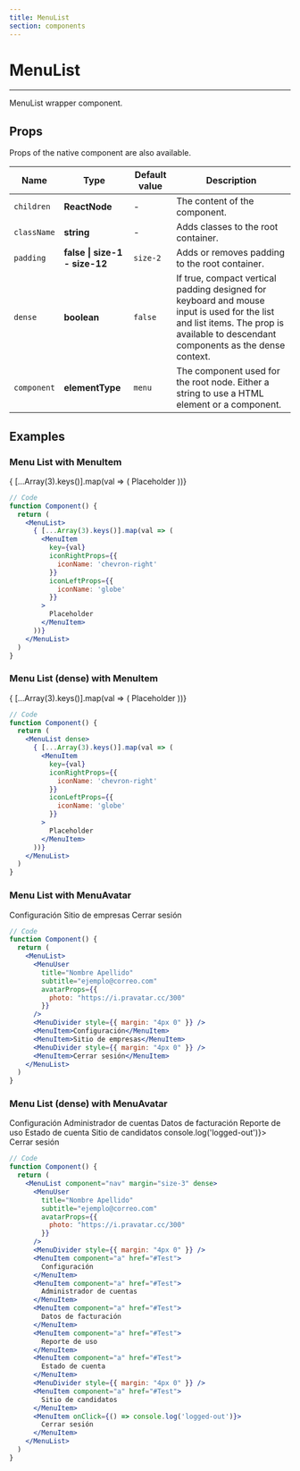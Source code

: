 ```yaml
---
title: MenuList
section: components
---
```


# MenuList

---

MenuList wrapper component.

## Props

Props of the native component are also available.

| Name             | Type                          | Default value  | Description                                                                                                                                                                       |
| ---------------- | ----------------------------- | -------------- | --------------------------------------------------------------------------------------------------------------------------------------------------------------------------------- |
| `children`       | **ReactNode**                 | -              | The content of the component.                                                                                                                                                     |                                                                                                                                      |
| `className`      | **string**                    | -              | Adds classes to the root container.        
| `padding`        | **false \| size-1 - size-12** | `size-2`       | Adds or removes padding to the root container.                                                                                                                                          |
| `dense`          | **boolean**                   | `false`        | If true, compact vertical padding designed for keyboard and mouse input is used for the list and list items. The prop is available to descendant components as the dense context. |
| `component`      | **elementType**               | `menu`         | The component used for the root node. Either a string to use a HTML element or a component.                                                                                       |

## Examples

### Menu List with MenuItem

<Demo title="Menu List with MenuItem" background={colors.white}>
  <MenuList>
    { [...Array(3).keys()].map(val => (
      <MenuItem 
        key={val}
        iconRightProps={{
          iconName: 'chevron-right'
        }}
        iconLeftProps={{
          iconName: 'globe'
        }}
      >
        Placeholder
      </MenuItem>
    ))}
  </MenuList>
</Demo>

```jsx
// Code
function Component() {
  return (
    <MenuList>
      { [...Array(3).keys()].map(val => (
        <MenuItem 
          key={val}
          iconRightProps={{
            iconName: 'chevron-right'
          }}
          iconLeftProps={{
            iconName: 'globe'
          }}
        >
          Placeholder
        </MenuItem>
      ))}
    </MenuList>
  )
}
```

### Menu List (dense) with MenuItem 

<Demo title="Menu List (dense) with MenuItem" background={colors.white}>
  <MenuList dense>
    { [...Array(3).keys()].map(val => (
      <MenuItem 
        key={val}
        iconRightProps={{
          iconName: 'chevron-right'
        }}
        iconLeftProps={{
          iconName: 'globe'
        }}
      >
        Placeholder
      </MenuItem>
    ))}
  </MenuList>
</Demo>

```jsx
// Code
function Component() {
  return (
    <MenuList dense>
      { [...Array(3).keys()].map(val => (
        <MenuItem 
          key={val}
          iconRightProps={{
            iconName: 'chevron-right'
          }}
          iconLeftProps={{
            iconName: 'globe'
          }}
        >
          Placeholder
        </MenuItem>
      ))}
    </MenuList>
  )
}
```

### Menu List with MenuAvatar

<Demo title="Menu List with MenuAvatar" background={colors.white}>
  <MenuList>
    <MenuUser 
      title="Nombre Apellido"
      subtitle="ejemplo@correo.com"
      avatarProps={{
        photo: "https://i.pravatar.cc/300"
      }}
    />
    <MenuDivider style={{ margin: "4px 0" }} />
    <MenuItem>Configuración</MenuItem>
    <MenuItem>Sitio de empresas</MenuItem>
    <MenuDivider style={{ margin: "4px 0" }} />
    <MenuItem>Cerrar sesión</MenuItem>
  </MenuList>
</Demo>

```jsx
// Code
function Component() {
  return (
    <MenuList>
      <MenuUser 
        title="Nombre Apellido"
        subtitle="ejemplo@correo.com"
        avatarProps={{
          photo: "https://i.pravatar.cc/300"
        }}
      />
      <MenuDivider style={{ margin: "4px 0" }} />
      <MenuItem>Configuración</MenuItem>
      <MenuItem>Sitio de empresas</MenuItem>
      <MenuDivider style={{ margin: "4px 0" }} />
      <MenuItem>Cerrar sesión</MenuItem>
    </MenuList>
  )
}
```

### Menu List (dense) with MenuAvatar

<Demo title="Menu List (dense) with MenuAvatar" background={colors.white}>
  <MenuList component="nav" margin="size-3" dense>
    <MenuUser 
      title="Nombre Apellido"
      subtitle="ejemplo@correo.com"
      avatarProps={{
        photo: "https://i.pravatar.cc/300"
      }}
    />
    <MenuDivider style={{ margin: "4px 0" }} />
    <MenuItem component="a" href="#Test">
      Configuración
    </MenuItem>
    <MenuItem component="a" href="#Test">
      Administrador de cuentas
    </MenuItem>
    <MenuItem component="a" href="#Test">
      Datos de facturación
    </MenuItem>
    <MenuItem component="a" href="#Test">
      Reporte de uso
    </MenuItem>
    <MenuItem component="a" href="#Test">
      Estado de cuenta
    </MenuItem>
    <MenuDivider style={{ margin: "4px 0" }} />
    <MenuItem component="a" href="#Test">
      Sitio de candidatos
    </MenuItem>
    <MenuItem onClick={() => console.log('logged-out')}>
      Cerrar sesión
    </MenuItem>
  </MenuList>
</Demo>

```jsx
// Code
function Component() {
  return (
    <MenuList component="nav" margin="size-3" dense>
      <MenuUser 
        title="Nombre Apellido"
        subtitle="ejemplo@correo.com"
        avatarProps={{
          photo: "https://i.pravatar.cc/300"
        }}
      />
      <MenuDivider style={{ margin: "4px 0" }} />
      <MenuItem component="a" href="#Test">
        Configuración
      </MenuItem>
      <MenuItem component="a" href="#Test">
        Administrador de cuentas
      </MenuItem>
      <MenuItem component="a" href="#Test">
        Datos de facturación
      </MenuItem>
      <MenuItem component="a" href="#Test">
        Reporte de uso
      </MenuItem>
      <MenuItem component="a" href="#Test">
        Estado de cuenta
      </MenuItem>
      <MenuDivider style={{ margin: "4px 0" }} />
      <MenuItem component="a" href="#Test">
        Sitio de candidatos
      </MenuItem>
      <MenuItem onClick={() => console.log('logged-out')}>
        Cerrar sesión
      </MenuItem>
    </MenuList>
  )
}
```